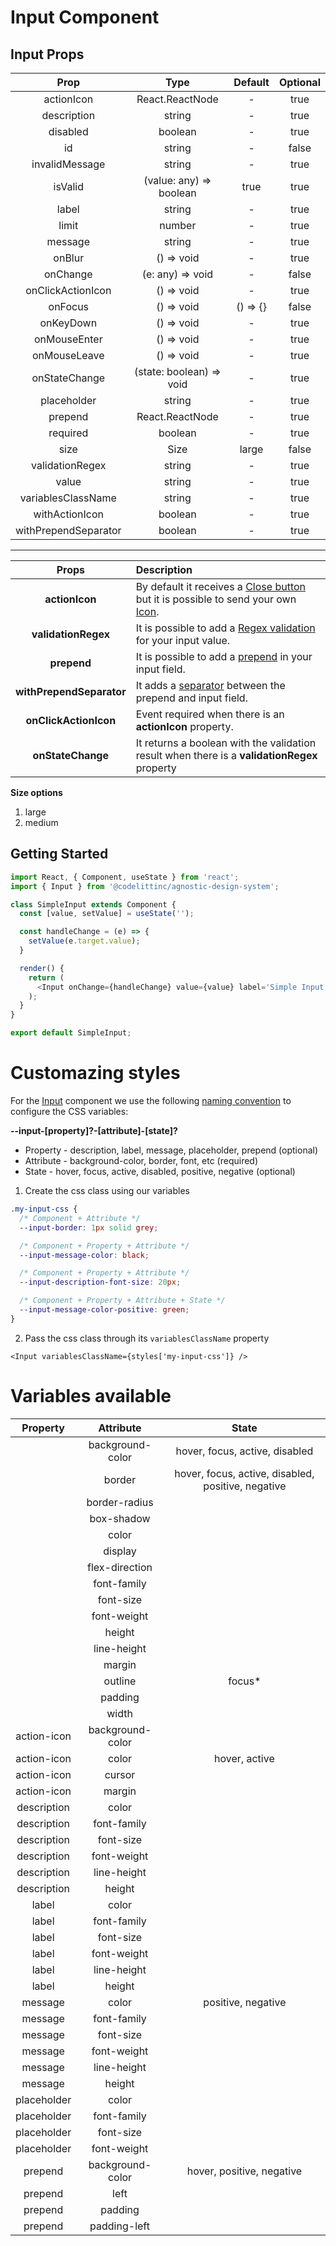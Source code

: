 # Input Component

## Input Props

|         Prop         |           Type           | Default  | Optional |
| :------------------: | :----------------------: | :------: | :------: |
|      actionIcon      |     React.ReactNode      |    -     |   true   |
|     description      |          string          |    -     |   true   |
|       disabled       |         boolean          |    -     |   true   |
|          id          |          string          |    -     |  false   |
|    invalidMessage    |          string          |    -     |   true   |
|       isValid        | (value: any) => boolean  |   true   |   true   |
|        label         |          string          |    -     |   true   |
|        limit         |          number          |    -     |   true   |
|       message        |          string          |    -     |   true   |
|        onBlur        |        () => void        |    -     |   true   |
|       onChange       |     (e: any) => void     |    -     |  false   |
|  onClickActionIcon   |        () => void        |    -     |   true   |
|       onFocus        |        () => void        | () => {} |  false   |
|      onKeyDown       |        () => void        |    -     |   true   |
|     onMouseEnter     |        () => void        |    -     |   true   |
|     onMouseLeave     |        () => void        |    -     |   true   |
|    onStateChange     | (state: boolean) => void |    -     |   true   |
|     placeholder      |          string          |    -     |   true   |
|       prepend        |     React.ReactNode      |    -     |   true   |
|       required       |         boolean          |    -     |   true   |
|         size         |           Size           |  large   |  false   |
|   validationRegex    |          string          |    -     |   true   |
|        value         |          string          |    -     |   true   |
|  variablesClassName  |          string          |    -     |   true   |
|    withActionIcon    |         boolean          |    -     |   true   |
| withPrependSeparator |         boolean          |    -     |   true   |

---

|          Props           | Description                                                                                                                                                                                                                                                                |
| :----------------------: | :------------------------------------------------------------------------------------------------------------------------------------------------------------------------------------------------------------------------------------------------------------------------- |
|      **actionIcon**      | By default it receives a [Close button](https://design-system.codelitt.dev/?path=/story/components-input--with-default-action-icon) but it is possible to send your own [Icon](https://design-system.codelitt.dev/?path=/story/components-input--with-custom-action-icon). |
|   **validationRegex**    | It is possible to add a [Regex validation](https://design-system.codelitt.dev/?path=/story/components-input--with-validation) for your input value.                                                                                                                        |
|       **prepend**        | It is possible to add a [prepend](https://design-system.codelitt.dev/?path=/story/components-input--with-prepend) in your input field.                                                                                                                                     |
| **withPrependSeparator** | It adds a [separator](https://design-system.codelitt.dev/?path=/story/components-input--with-prepend-separator) between the prepend and input field.                                                                                                                       |
|  **onClickActionIcon**   | Event required when there is an **actionIcon** property.                                                                                                                                                                                                                   |
|    **onStateChange**     | It returns a boolean with the validation result when there is a **validationRegex** property                                                                                                                                                                               |

**Size options**

1. large
2. medium

## Getting Started

```javascript
import React, { Component, useState } from 'react';
import { Input } from '@codelittinc/agnostic-design-system';

class SimpleInput extends Component {
  const [value, setValue] = useState('');

  const handleChange = (e) => {
    setValue(e.target.value);
  }

  render() {
    return (
      <Input onChange={handleChange} value={value} label='Simple Input' placeholder='Enter Text' />
    );
  }
}

export default SimpleInput;

```

# Customazing styles

For the [Input](https://design-system.codelitt.dev/?path=/story/components-input--default) component we use the following [naming convention](https://design-system.codelitt.dev/?path=/story/welcome-customizing-styles--page) to configure the CSS variables:

**--input-[property]?-[attribute]-[state]?**

- Property - description, label, message, placeholder, prepend (optional)
- Attribute - background-color, border, font, etc (required)
- State - hover, focus, active, disabled, positive, negative (optional)

1. Create the css class using our variables

```css
.my-input-css {
  /* Component + Attribute */
  --input-border: 1px solid grey;

  /* Component + Property + Attribute */
  --input-message-color: black;

  /* Component + Property + Attribute */
  --input-description-font-size: 20px;

  /* Component + Property + Attribute + State */
  --input-message-color-positive: green;
}
```

2. Pass the css class through its `variablesClassName` property

`<Input variablesClassName={styles['my-input-css']} />`

# Variables available

|  Property   |    Attribute     |                       State                        |
| :---------: | :--------------: | :------------------------------------------------: |
|             | background-color |           hover, focus, active, disabled           |
|             |      border      | hover, focus, active, disabled, positive, negative |
|             |  border-radius   |                                                    |
|             |    box-shadow    |                                                    |
|             |      color       |                                                    |
|             |     display      |                                                    |
|             |  flex-direction  |                                                    |
|             |   font-family    |                                                    |
|             |    font-size     |                                                    |
|             |   font-weight    |                                                    |
|             |      height      |                                                    |
|             |   line-height    |                                                    |
|             |      margin      |                                                    |
|             |     outline      |                      focus\*                       |
|             |     padding      |                                                    |
|             |      width       |                                                    |
| action-icon | background-color |                                                    |
| action-icon |      color       |                   hover, active                    |
| action-icon |      cursor      |                                                    |
| action-icon |      margin      |                                                    |
| description |      color       |                                                    |
| description |   font-family    |                                                    |
| description |    font-size     |                                                    |
| description |   font-weight    |                                                    |
| description |   line-height    |                                                    |
| description |      height      |                                                    |
|    label    |      color       |                                                    |
|    label    |   font-family    |                                                    |
|    label    |    font-size     |                                                    |
|    label    |   font-weight    |                                                    |
|    label    |   line-height    |                                                    |
|    label    |      height      |                                                    |
|   message   |      color       |                 positive, negative                 |
|   message   |   font-family    |                                                    |
|   message   |    font-size     |                                                    |
|   message   |   font-weight    |                                                    |
|   message   |   line-height    |                                                    |
|   message   |      height      |                                                    |
| placeholder |      color       |                                                    |
| placeholder |   font-family    |                                                    |
| placeholder |    font-size     |                                                    |
| placeholder |   font-weight    |                                                    |
|   prepend   | background-color |             hover, positive, negative              |
|   prepend   |       left       |                                                    |
|   prepend   |     padding      |                                                    |
|   prepend   |   padding-left   |                                                    |
